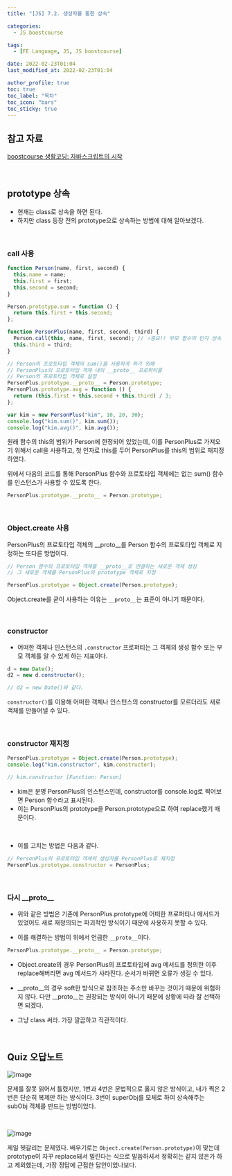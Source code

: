 ```yaml
---
title: "[JS] 7.2. 생성자를 통한 상속"

categories:
  - JS boostcourse

tags:
  - [FE Language, JS, JS boostcourse]

date: 2022-02-23T01:04
last_modified_at: 2022-02-23T01:04

author_profile: true
toc: true
toc_label: "목차"
toc_icon: "bars"
toc_sticky: true
---
```


## 참고 자료

[boostcourse 생활코딩: 자바스크립트의 시작](https://www.boostcourse.org/cs124/joinLectures/52258)

<br />

## prototype 상속

- 현재는 class로 상속을 하면 된다.
- 하지만 class 등장 전의 prototype으로 상속하는 방법에 대해 알아보겠다.

<br />

### call 사용

```js
function Person(name, first, second) {
  this.name = name;
  this.first = first;
  this.second = second;
}

Person.prototype.sum = function () {
  return this.first + this.second;
};

function PersonPlus(name, first, second, third) {
  Person.call(this, name, first, second); // ⭐중요!! 부모 함수의 인자 상속
  this.third = third;
}

// Person의 프로토타입 객체의 sum()을 사용하게 하기 위해
// PersonPlus의 프로토타입 객체 내의 __proto__ 프로퍼티를
// Person의 프로토타입 객체로 설정
PersonPlus.prototype.__proto__ = Person.prototype;
PersonPlus.prototype.avg = function () {
  return (this.first + this.second + this.third) / 3;
};

var kim = new PersonPlus("kim", 10, 20, 30);
console.log("kim.sum()", kim.sum());
console.log("kim.avg()", kim.avg());
```

원래 함수의 this의 범위가 Person에 한정되어 있었는데, 이를 PersonPlus로 가져오기 위해서 call을 사용하고, 첫 인자로 this를 두어 PersonPlus를 this의 범위로 재지정하였다.

위에서 다음의 코드를 통해 PersonPlus 함수와 프로토타입 객체에는 없는 sum() 함수를 인스턴스가 사용할 수 있도록 한다.

```js
PersonPlus.prototype.__proto__ = Person.prototype;
```

<br />

### Object.create 사용

PersonPlus의 프로토타입 객체의 \_\_proto\_\_를 Person 함수의 프로토타입 객체로 지정하는 또다른 방법이다.

```js
// Person 함수의 프로토타입 객체를 __proto__로 연결하는 새로운 객체 생성
// 그 새로운 객체를 PersonPlus의 prototype 객체로 지정

PersonPlus.prototype = Object.create(Person.prototype);
```

Object.create를 굳이 사용하는 이유는 `__proto__`는 표준이 아니기 때문이다.

<br />

### constructor

- 어떠한 객체나 인스턴스의 `.constructor` 프로퍼티는 그 객체의 생성 함수 또는 부모 객체를 알 수 있게 하는 지표이다.

```js
d = new Date();
d2 = new d.constructor();

// d2 = new Date()와 같다.
```

`constructor()`를 이용해 어떠한 객체나 인스턴스의 constructor를 모르더라도 새로 객체를 만들어낼 수 있다.

<br />

### constructor 재지정

```js
PersonPlus.prototype = Object.create(Person.prototype);
console.log("kim.constructor", kim.constructor);

// kim.constructor [Function: Person]
```

- kim은 분명 PersonPlus의 인스턴스인데, constructor를 console.log로 찍어보면 Person 함수라고 표시된다.
- 이는 PersonPlus의 prototype을 Person.prototype으로 하여 replace했기 때문이다.

<br />

- 이를 고치는 방법은 다음과 같다.

```js
// PersonPlus의 프로토타입 객체의 생성자를 PersonPlus로 재지정
PersonPlus.prototype.constructor = PersonPlus;
```

<br />

### 다시 \_\_proto\_\_

- 위와 같은 방법은 기존에 PersonPlus.prototype에 어떠한 프로퍼티나 메서드가 있었어도 새로 재정의되는 파괴적인 방식이기 때문에 사용하지 못할 수 있다.

- 이를 해결하는 방법이 위에서 언급한 `__proto__`이다.

```js
PersonPlus.prototype.__proto__ = Person.prototype;
```

- Object.create의 경우 PersonPlus의 프로토타입에 avg 메서드를 정의한 이후 replace해버리면 avg 메서드가 사라진다. 순서가 바뀌면 오류가 생길 수 있다.

- \_\_proto\_\_의 경우 soft한 방식으로 참조하는 주소만 바꾸는 것이기 때문에 위험하지 않다. 다만 \_\_proto\_\_는 권장되는 방식이 아니기 때문에 상황에 따라 잘 선택하면 되겠다.

- 그냥 class 써라. 가장 깔끔하고 직관적이다.

<br />

## Quiz 오답노트

![image](https://user-images.githubusercontent.com/86189596/155172734-3872716a-e8f1-4ab9-8169-1551731e656a.png)

문제를 잘못 읽어서 틀렸지만, 1번과 4번은 문법적으로 옳지 않은 방식이고, 내가 찍은 2번은 단순히 복제만 하는 방식이다. 3번이 superObj를 모체로 하여 상속해주는 subObj 객체를 만드는 방법이었다.

<br />

![image](https://user-images.githubusercontent.com/86189596/155174267-30c7dc2f-a7f2-42f7-bda1-2b837b71ad96.png)

제일 헷갈리는 문제였다. 배우기로는 `Object.create(Person.prototype)`이 맞는데 prototype이 자꾸 replace돼서 밀린다는 식으로 말씀하셔서 정확히는 같지 않은가 하고 제외했는데, 가장 정답에 근접한 답안이었나보다.
